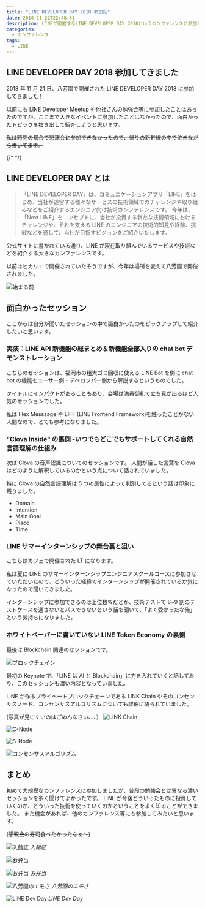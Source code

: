 ```yaml
---
title: "LINE DEVELOPER DAY 2018 参加記"
date: 2018-11-22T22:48:51
description: LINEが開催するLINE DEVELOPER DAY 2018というカンファレンスに参加してきました。
categories:
  - カンファレンス
tags:
  - LINE
---
```


## LINE DEVELOPER DAY 2018 参加してきました

2018 年 11 月 21 日、八芳園で開催された LINE DEVELOPER DAY 2018 に参加してきました！

以前にも LINE Developer Meetup や他社さんの勉強会等に参加したことはあったのですが、ここまで大きなイベントに参加したことはなかったので、面白かったトピックを抜き出して紹介しようと思います。

~~私は時間の都合で懇親会に参加できなかったので、帰りの新幹線の中で泣きながら書いてます。~~

{/* <!--more--> */}

## LINE DEVELOPER DAY とは

<ExLinkCard url="https://linedevday.linecorp.com/jp/2018/"/>

> 「LINE DEVELOPER DAY」は、コミュニケーションアプリ「LINE」をはじめ、当社が運営する様々なサービスの技術領域でのチャレンジや取り組みなどをご紹介するエンジニア向け技術カンファレンスです。
> 今年は、「Next LINE」をコンセプトに、当社が投資する新たな技術領域におけるチャレンジや、それを支える LINE のエンジニアの技術的知見や経験、挑戦などを通して、当社が目指すビジョンをご紹介いたします。

公式サイトに書かれている通り、LINE が現在取り組んでいるサービスや技術などを紹介する大きなカンファレンスです。

以前はヒカリエで開催されていたそうですが、今年は場所を変えて八芳園で開催されました。

![始まる前](./before-start.jpg)

## 面白かったセッション

ここからは自分が聞いたセッションの中で面白かったのをピックアップして紹介したいと思います。

### 実演：LINE API 新機能の総まとめ＆新機能全部入りの chat bot デモンストレーション

こちらのセッションは、福岡市の粗大ゴミ回収に使える LINE Bot を例に chat bot の機能をユーサー側・デベロッパー側から解説するというものでした。

タイトルにインパクトがあることもあり、会場は満員御礼で立ち見が出るほど人気のセッションでした。

私は Flex Messsage や LIFF (LINE Frontend Framework)を触ったことがない人間なので、とても参考になりました。

### "Clova Inside" の裏側 -いつでもどこでもサポートしてくれる自然言語理解の仕組み

次は Clova の音声認識についてのセッションです。
人間が話した言葉を Clova はどのように解釈しているのかという点について話されていました。

特に Clova の自然言語理解は 5 つの属性によって判別してるという話は印象に残りました。

- Domain
- Intention
- Main Goal
- Place
- Time

### LINE サマーインターンシップの舞台裏と狙い

こちらはカフェで開催された LT になります。

私は夏に LINE のサマーインターンシップエンジニアスクールコースに参加させていただいたので、どういった経緯でインターンシップが開催されているか気になったので聞いてきました。

インターンシップに参加できるのは上位数%だとか、技術テストで 8~9 割のテストケースを通さないとパスできないという話を聞いて、「よく受かったな俺」という気持ちになりました。

### ホワイトペーパーに書いていない LINE Token Economy の裏側

最後は Blockchain 関連のセッションです。

![ブロックチェイン](./blockchain.jpg)

最初の Keynote で、「LINE は AI と Blockchain」に力を入れていくと話しており、このセッションも濃い内容となっていました。

LINE が作るプライベートブロックチェーンである LINK Chain やそのコンセンサスノード、コンセンサスアルゴリズムについても詳細に語られていました。

(写真が見にくいのはごめんなさい、、、）
![LINK Chain](./link-chain.jpg)

![C-Node](./c-node.jpg)

![S-Node](./s-node.jpg)

![コンセンサスアルゴリズム](./consensus.jpg)

## まとめ

初めて大規模なカンファレンスに参加しましたが、普段の勉強会とは異なる濃いセッションを多く聞けてよかったです。
LINE が今後どういったものに投資していくのか、どういった技術を使っていくのかということをよく知ることができました。
また機会があれば、他のカンファレンス等にも参加してみたいと思います。

~~(懇親会の寿司食べたかったなぁ〜)~~

![入館証](./nameplate.jpg)
_入館証_

![お弁当](./lunch-box.jpg)

![お弁当](./lunch.jpg)
_お弁当_

![八芳園のエモさ](./happoen.jpg)
_八芳園のエモさ_

![LINE Dev Day](./line-dev-day.jpg)
_LINE Dev Day_
